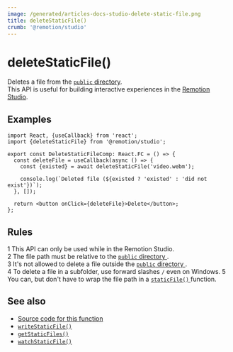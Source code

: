 ```yaml
---
image: /generated/articles-docs-studio-delete-static-file.png
title: deleteStaticFile()
crumb: '@remotion/studio'
---
```


# deleteStaticFile()<AvailableFrom v="4.0.154"/>

Deletes a file from the [`public` directory](/docs/terminology/public-dir).  
This API is useful for building interactive experiences in the [Remotion Studio](/docs/terminology/studio).

## Examples

```tsx twoslash title="Delete 'video.webm'"
import React, {useCallback} from 'react';
import {deleteStaticFile} from '@remotion/studio';

export const DeleteStaticFileComp: React.FC = () => {
  const deleteFile = useCallback(async () => {
    const {existed} = await deleteStaticFile('video.webm');

    console.log(`Deleted file (${existed ? 'existed' : 'did not exist'})`);
  }, []);

  return <button onClick={deleteFile}>Delete</button>;
};
```

## Rules

<Step>1</Step> This API can only be used while in the Remotion Studio.
<br />
<Step>2</Step> The file path must be relative to the <a href="/docs/terminology/public-dir">
  <code>public</code> directory
</a>
.
<br />
<Step>3</Step> It's not allowed to delete a file outside the <a href="/docs/terminology/public-dir">
  <code>public</code> directory
</a>
.<br />
<Step>4</Step> To delete a file in a subfolder, use forward slashes <code>/</code> even on Windows.
<Step>5</Step> You can, but don't have to wrap the file path in a <a href="/docs/staticfile">
  <code>staticFile()</code>
</a> function.

## See also

- [Source code for this function](https://github.com/remotion-dev/remotion/blob/main/packages/studio/src/api/delete-static-file.ts)
- [`writeStaticFile()`](/docs/studio/write-static-file)
- [`getStaticFiles()`](/docs/studio/get-static-files)
- [`watchStaticFile()`](/docs/studio/watch-static-file)
